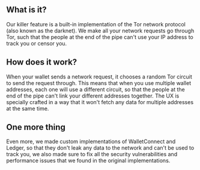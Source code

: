 ## What is it?

<div className="h-2"/>

Our killer feature is a built-in implementation of the Tor network protocol (also known as the darknet). We make all your network requests go through Tor, such that the people at the end of the pipe can't use your IP address to track you or censor you.

<div className="h-4"/>

## How does it work?

<div className="h-2"/>

When your wallet sends a network request, it chooses a random Tor circuit to send the request through. This means that when you use multiple wallet addresses, each one will use a different circuit, so that the people at the end of the pipe can't link your different addresses together. The UX is specially crafted in a way that it won't fetch any data for multiple addresses at the same time.

<div className="h-4"/>

## One more thing

<div className="h-2"/>

Even more, we made custom implementations of WalletConnect and Ledger, so that they don't leak any data to the network and can't be used to track you, we also made sure to fix all the security vulnerabilities and performance issues that we found in the original implementations.